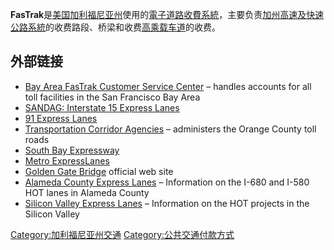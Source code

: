 {{multiple issues|
{{expand|time=2017-03-13T23:09:34+00:00}}
{{unreferenced|time=2017-03-13T23:09:34+00:00}}
}}
'''FasTrak'''是[[美国|美国]][[加利福尼亚州|加利福尼亚州]]使用的[[電子道路收費系統|電子道路收費系統]]，主要负责[[加州高速及快速公路系統|加州高速及快速公路系統]]的收费路段、桥梁和收费[[高乘载车道|高乘载车道]]的收费。

== 外部链接 ==
*[http://www.bayareafastrak.org/ Bay Area FasTrak Customer Service Center]{{Wayback|url=http://www.bayareafastrak.org/ |date=20150411011039 }} – handles accounts for all toll facilities in the San Francisco Bay Area
*[http://fastrak.511sd.com/ SANDAG: Interstate 15 Express Lanes]{{Wayback|url=http://fastrak.511sd.com/ |date=20150331030001 }}
*[http://www.91expresslanes.com/ 91 Express Lanes]{{Wayback|url=http://www.91expresslanes.com/ |date=20150327100315 }}
*[http://www.thetollroads.com/ Transportation Corridor Agencies]{{Wayback|url=http://www.thetollroads.com/ |date=20150816070240 }} – administers the Orange County toll roads
*[http://www.southbayexpressway.com/ South Bay Expressway]{{Wayback|url=http://www.southbayexpressway.com/ |date=20141225055005 }}
*[http://www.metroexpresslanes.net Metro ExpressLanes]{{Wayback|url=http://www.metroexpresslanes.net/ |date=20200724184526 }}
*[http://goldengatebridge.org/ Golden Gate Bridge]{{Wayback|url=http://goldengatebridge.org/ |date=20110224173306 }} official web site
*[https://web.archive.org/web/20090430113339/http://www.680expresslane.org/ Alameda County Express Lanes] – Information on the I-680 and I-580 HOT lanes in Alameda County
*[https://web.archive.org/web/20150329090823/http://www.vta.org/expresslanes Silicon Valley Express Lanes] – Information on the HOT projects in the Silicon Valley

{{california-stub}}
[[Category:加利福尼亚州交通|Category:加利福尼亚州交通]]
[[Category:公共交通付款方式|Category:公共交通付款方式]]